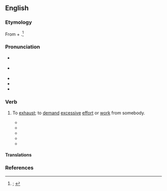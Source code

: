 ==English==
{{was wotd|2019|December|23}}

===Etymology===
From {{m|en|run}} + {{m|en|ragged|t=exhausted, tired, run down}}.<ref>{{R:OED Online|entry=ragged|pos=''adj.{{sup|1}}''|noformat=yes|id=157450|date=June 2008|nodot=yes}}; {{R:Lexico|pos=phrase}}</ref>

===Pronunciation===
* {{a|RP}} {{IPA|en|/ˈɹʌn ˌsʌmwʌn ˈɹæɡɪd/}}
* {{a|RP}} {{IPA|en|/ˈɹʌn ˌsʌmwʌn ˈɹæɡəd/}}
* {{audio|en|En-au-run someone ragged.ogg|Audio (AU)}}
* {{rhymes|en|æɡɪd|s=5}}
* {{hyphenation|en|run some|one rag|ged}}

===Verb===
{{en-verb|run<,,ran,run> someone ragged}}

# {{lb|en|originally|US|idiomatic}} To [[exhaust#Verb|exhaust]]; to [[demand#Verb|demand]] [[excessive]] [[effort]] or [[work#Noun|work]] from somebody.
#: {{synonyms|en|Thesaurus:tire}}
#: {{ux|en|They’ve been '''running''' him '''ragged''' trying to keep up with the demand for new features.}}
#* {{quote-journal|en|author=Stanley Pashko|title=Scanning the Sports Scene|editor=Irving Crump|magazine=[[w:Boys' Life|Boys’ Life: The Magazine for All Boys]]|location=New York, N.Y.|publisher={{w|Boy Scouts of America}}|month=January|year=1950|volume=XL|issue=1|page=16|pageurl=https://books.google.com/books?id=8Tdj2Yj09lQC&pg=PA16|column=1|oclc=848277009|passage=A little man by modern-day goon-basketball standards, the five-foot ten-inch speedster &#91;{{w|Ralph Beard}}&#93; handles bigger opponents by '''running''' them '''ragged'''.}}
#* {{quote-book|en|author=Teresa Kao|chapter=Nikki|title=The Quality of the Light|location=West Linn, Or.|publisher=Gangor Press|year=1992|page=166|pageurl=https://books.google.com/books?id=F-iHcU5Lgp4C&pg=PA166|isbn=978-0-9631499-0-9|passage=Rebeca is busy with the children, who are busy getting into mischief. The baby '''runs''' her '''ragged'''.}}
#* {{quote-book|en|author=Kaiser Jamal|chapter=1|title=A Haunting of Shadows|location=[Bloomington, Ind.]|publisher={{w|Xlibris}}|year=2010|page=24|pageurl=https://books.google.com/books?id=Dye6AgAAQBAJ&pg=PA24|isbn=978-1-4500-6495-8|passage=The choice of priorities he had chosen gave him the right to demand acceptance of his ways and ignore the needs of others. It gave him the power to insist on servitude and, without thought, dismiss Arnam's pride. It gave him the right to torment, the right to '''run''' him '''ragged''' when he chose, [...]}}
#* {{quote-book|en|author=Kathryn Meyer Griffith|chapter=17|title=Dinosaur Lake|location=[Scotts Valley, Calif.]|publisher=[[w:CreateSpace|CreateSpace Independent Publishing Platform]]|year=2012|isbn=978-1-4895-2053-1|location2=[Los Gatos, Calif.]|publisher2=[[w:Smashwords|Smashwords Edition]]|year2=2014|page2=346|pageurl2=https://books.google.com/books?id=zXkOBwAAQBAJ&pg=PA346|isbn2=978-1-310-78187-2|passage=He's letting me hire four new rangers. Isn't that great? The increase in tourists are '''running''' us '''ragged'''.}}
#* {{quote-web|en|author=Phil McNulty|authorlink=Phil McNulty|title=[[w:Tunisia national football team|Tunisia]] 1 – 2 [[w:England national football team|England]]|archiveurl=https://web.archive.org/web/20190421215852/https://www.bbc.com/sport/football/44434276|archivedate=21 April 2019|work={{w|BBC Sport}}|date=18 June 2018|passage=England '''ran''' Tunisia '''ragged''' in that spell but were punished for missing a host of chances when {{w|Ferjani Sassi}} equalised from the penalty spot against the run of play after {{w|Kyle Walker}} was penalised for an elbow on {{w|Fakhreddine Ben Youssef}}.}}

====Translations====
{{trans-see|to exhaust|exhaust}}

===References===
<references />